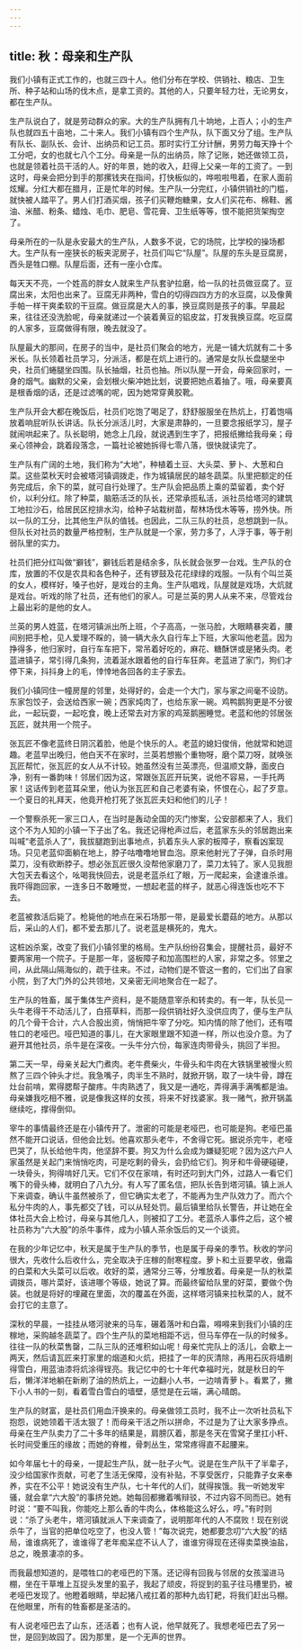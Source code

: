 ```yaml
---
---
---
```

title: 秋：母亲和生产队
---




我们小镇有正式工作的，也就三四十人。他们分布在学校、供销社、粮店、卫生所、种子站和山场的伐木点，是拿工资的。其他的人，只要年轻力壮，无论男女，都在生产队。

生产队说白了，就是劳动群众的家。大的生产队拥有几十垧地，上百人；小的生产队也就四五十亩地，二十来人。我们小镇有四个生产队，队下面又分了组。生产队有队长、副队长、会计、出纳员和记工员。那时实行工分计酬，男劳力每天挣十个工分吧，女的也就七八个工分。母亲是一队的出纳员，除了记账，她还做领工员，也就是领着社员干活的人。好的年景，她的收入，赶得上父亲一年的工资了。一到这时，母亲会把分到手的那摞钱夹在指间，打快板似的，哗啦啦甩着，在家人面前炫耀。分红大都在腊月，正是忙年的时候。生产队一分完红，小镇供销社的门槛，就快被人踏平了。男人们打酒买烟，孩子们买鞭炮糖果，女人们买花布、棉鞋、酱油、米醋、粉条、蜡烛、毛巾、肥皂、雪花膏、卫生纸等等，恨不能把货架掏空了。

母亲所在的一队是永安最大的生产队，人数多不说，它的场院，比学校的操场都大。生产队有一座狭长的板夹泥房子，社员们叫它“队屋”。队屋的东头是豆腐房，西头是牲口棚。队屋后面，还有一座小仓库。

每天天不亮，一个姓高的胖女人就来生产队套驴拉磨，给一队的社员做豆腐了。豆腐出来，太阳也出来了。豆腐无非两种，雪白的切得四四方方的水豆腐，以及像黄手帕一样干爽柔软的干豆腐。做豆腐是大人的事，换豆腐则是孩子的事。早晨起来，往往还没洗脸呢，母亲就递过一个装着黄豆的铝皮盆，打发我换豆腐。吃豆腐的人家多，豆腐做得有限，晚去就没了。

队屋最大的那间，在房子的当中，是社员们聚会的地方，光是一铺大炕就有二十多米长。队长领着社员学习，分派活，都是在炕上进行的。通常是女队长盘腿坐中央，社员们蜷腿坐四围。队长抽烟，社员也抽。所以队屋一开会，母亲回家时，一身的烟气。幽默的父亲，会划根火柴冲她比划，说要把她点着抽了。哦，母亲要真是根香烟的话，还是过滤嘴的呢，因为她常穿黄胶靴。

生产队开会大都在晚饭后，社员们吃饱了喝足了，舒舒服服坐在热炕上，打着饱嗝放着响屁听队长讲话。队长分派活儿时，大家是肃静的，一旦要念报纸学习，屋子就闹哄起来了。队长聪明，她念上几段，就说遇到生字了，把报纸撇给我母亲；母亲心领神会，跳着段落念，一篇社论被她拆得七零八落，很快就读完了。

生产队有广阔的土地，我们称为“大地”，种植着土豆、大头菜、萝卜、大葱和白菜。这些菜秋天时会被塔河镇调拨走，作为城镇居民的越冬蔬菜。队里把额定的任务完成后，余下的菜，就可自行处理了。生产队会把品质上乘的菜留着，卖个好价，以利分红。除了种菜，脑筋活泛的队长，还常承揽私活，派社员给塔河的建筑工地拉沙石，给居民区挖排水沟，给种子站栽树苗，帮林场伐木等等，捞外快。所以一队的工分，比其他生产队的值钱。也因此，二队三队的社员，总想跳到一队。但队长对社员的数量严格控制，生产队就是一个家，劳力多了，人浮于事，等于削弱队里的实力。

社员们把分红叫做“擗钱”，擗钱后若是结余多，队长就会张罗一台戏。生产队的仓库，放置的不仅是农具和各色种子，还有锣鼓及花花绿绿的戏服。一队有个叫兰英的女人，模样好，嗓子也好，是戏台的主角。生产队唱戏，队屋就是戏场，大炕就是戏台。听戏的除了社员，还有他们的家人。可是兰英的男人从来不来，尽管戏台上最出彩的是他的女人。

兰英的男人姓蓝，在塔河镇派出所上班，个子高高，一张马脸，大眼睛暴突着，腰间别把手枪，见人爱理不睬的，骑一辆大永久自行车上下班，大家叫他老蓝。因为挣得多，他归家时，自行车车把下，常吊着好吃的，麻花、糖酥饼或是猪头肉。老蓝进镇子，常引得几条狗，流着涎水跟着他的自行车狂奔。老蓝进了家门，狗们才停下来，抖抖身上的毛，悻悻地各回各的主子家去。

我们小镇同住一幢房屋的邻里，处得好的，会走一个大门，家与家之间毫不设防。东家包饺子，会送给西家一碗；西家炖肉了，也给东家一碗。鸡鸭鹅狗更是不分彼此，一起玩耍，一起吃食，晚上还常去对方家的鸡笼鹅圈睡觉。老蓝和他的邻居张瓦匠，就共用一个院子。

张瓦匠不像老蓝终日阴沉着脸，他是个快乐的人。老蓝的媳妇俊俏，他就常和她逗趣。老蓝早出晚归，他白天不在家时，兰英若想搬个重物呀，磨个菜刀呀，就唤张瓦匠帮忙，张瓦匠的女人从不计较。她虽然没有兰英漂亮，但温顺文静，面皮白净，别有一番韵味！邻居们因为这，常跟张瓦匠开玩笑，说他不容易，一手托两家！这话传到老蓝耳朵里，他认为张瓦匠和自己老婆有染，怀恨在心，起了歹意。一个夏日的礼拜天，他竟开枪打死了张瓦匠夫妇和他们的儿子！

一个警察杀死一家三口人，在当时是轰动全国的灭门惨案，公安部都来了人，我们这个不为人知的小镇一下子出了名。我还记得枪声过后，老蓝家东头的邻居跑出来叫喊“老蓝杀人了”，我拔腿跑到出事地点，扒着东头人家的板障子，察看凶案现场。只见老蓝仰面躺在地上，脖子咕噜噜地冒血泡。原来他射光了子弹，自杀时用菜刀，没有砍断脖子。想必张瓦匠很久没帮他家磨刀了，菜刀太钝了。家人见我胆大包天去看这个，吆喝我快回去，说是老蓝杀红了眼，万一爬起来，会逮谁杀谁。我吓得跑回家，一连多日不敢睡觉，一想起老蓝的样子，就恶心得连饭也吃不下去。

老蓝被救活后毙了。枪毙他的地点在采石场那一带，是最爱长蘑菇的地方。从那以后，采山的人们，都不爱去那儿了。说老蓝是横死的，鬼大。

这桩凶杀案，改变了我们小镇邻里的格局。生产队纷纷召集会，提醒社员，最好不要两家用一个院子。于是那一年，竖板障子和加高围栏的人家，非常之多。邻里之间，从此隔山隔海似的，疏于往来。不过，动物们是不管这一套的，它们出了自家小院，到了大门外的公共领地，又亲密无间地聚合在一起了。

生产队的牲畜，属于集体生产资料，是不能随意宰杀和转卖的。有一年，队长见一头牛老得干不动活儿了，白搭草料，而那一段供销社好久没供应肉了，便与生产队的几个骨干合计，六人合股出资，悄悄把牛宰了分吃。知内情的除了他们，还有喂牲口的老哑巴。哑巴知道的事儿，在大家眼里跟不知道一样，所以也没介意。为了避开其他社员，杀牛是在深夜。一头牛分六份，每家连肉带骨头，挑回了半担。

第二天一早，母亲关起大门煮肉。老牛费柴火，牛骨头和牛肉在大铁锅里被慢火煎熬了三四个钟头才烂。我急嘴子，肉半生不熟时，就掀开锅，取了一块牛骨，蹲在灶台前啃，累得腮帮子酸疼。牛肉熟透了，我又是一通吃，弄得满手满嘴都是油。母亲嫌我吃相不雅，说是像我这样的女孩，将来不好找婆家。我一赌气，掀开锅盖继续吃，撑得倒仰。

宰牛的事情最终还是在小镇传开了。泄密的可能是老哑巴，也可能是狗。老哑巴虽然不能开口说话，但他会比划。他喜欢那头老牛，不舍得它死。据说杀完牛，老哑巴哭了，队长给他牛肉，他坚辞不要。狗又为什么会成为嫌疑犯呢？因为这六户人家虽然是关起门来悄悄吃肉，可是吃剩的骨头，会扔给它们。狗牙和牛骨硬碰硬，一块骨头，狗得啃好几天。它们不仅在家啃，有时还叼到大门外，过路人一看它们嘴下的骨头棒，就明白了八九分。有人写了匿名信，把队长告到塔河镇。镇上派人下来调查，确认牛虽然被杀了，但它确实太老了，不能再为生产队效力了。而六个私分牛肉的人，事先都交了钱，可以从轻处罚。最后镇里给队长警告，并让她在全体社员大会上检讨，母亲与其他几人，则被扣了工分。老蓝杀人事件之后，这个被社员称为“六大股”的杀牛事件，成为小镇人茶余饭后的又一个谈资。

在我的少年记忆中，秋天是属于生产队的季节，也是属于母亲的季节。秋收的学问很大，先收什么后收什么，完全取决于庄稼的耐寒程度。萝卜和土豆要早收，傲霜的白菜和大头菜可以后收。收好的菜，通常分三等，分堆放着。母亲是一队的秋菜调拨员，哪片菜好，该进哪个等级，她说了算。而最终留给队里的好菜，要做个伪装。也就是将好的埋藏在里面，次的覆盖在外面，这样塔河镇来拉秋菜的人，就不会打它的主意了。

深秋的早晨，一挂挂从塔河驶来的马车，碾着落叶和白霜，嘚嘚来到我们小镇的庄稼地，采购越冬蔬菜了。四个生产队的菜地相距不远，但马车停在一队的时候多。往往一队的秋菜售罄，二队三队的还堆积如山呢！母亲忙完队上的活儿，会歇上一两天，然后请瓦匠来打家里的烟道和火炕，把挂了一年的灰清除，再用石灰将墙刷得雪白，用蓝油漆将炕涂得锃亮。我记忆中的七十年代幸福时光，就是秋日的午后，懒洋洋地躺在新刷了油的热炕上，一边翻小人书，一边啃青萝卜。看累了，撇下小人书的一刻，看着雪白雪白的墙壁，感觉是在云端，满心晴朗。

生产队的财富，是社员们用血汗换来的。母亲做领工员时，我不止一次听社员私下抱怨，说她领着干活太狠了！而母亲干活之所以拼命，不过是为了让大家多挣点。母亲在生产队卖力了二十多年的结果是，肩膀仄着，那是冬天在雪窝子里扛小杆、长时间受重压的缘故；而她的脊椎，骨刺丛生，常常疼得直不起腰来。

如今年届七十的母亲，一提起生产队，就一肚子火气。说是在生产队干了半辈子，没少给国家作贡献，可老了生活无保障，没有补贴，不享受医疗，只能靠子女来奉养，实在不公平！她说没有生产队，七十年代的人们，就得挨饿。我一听她发牢骚，就会拿“六大股”的事挤兑她。她每回都撇着嘴辩驳，不过内容不同而已。她有时说：“要不叫我，你能吃上那么香的牛肉么，体格能这么好么，哼。”有时则说：“杀了头老牛，塔河镇就派人下来调查了，说明那年代的人不腐败！现在别说杀牛了，当官的把单位吃空了，也没人管！”每次说完，她都要念叨“六大股”的结局，谁谁病死了，谁谁得了老年痴呆症不认人了，谁谁穷得现在还得卖菜换油盐，总之，晚景凄凉的多。

而我最想知道的，是喂牲口的老哑巴的下落。还记得有回我与邻居的女孩溜进马棚，坐在干草堆上互捉头发里的虱子，我起了顽皮，将捉到的虱子往马槽里扔，被老哑巴发现了。他瞪着眼睛，举起猪八戒扛着的那种九齿钉耙，将我们赶出马棚。在他眼里，所有的牲畜都是圣洁的。

有人说老哑巴去了山东，还活着；也有人说，他早就死了。我想老哑巴去了另一世，是回到故园了。因为那里，是一个无声的世界。